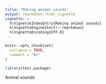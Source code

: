```yaml
---
title: "Making animal sounds"
output: rmarkdown::html_vignette
vignette: >
  %\VignetteIndexEntry{Making animal sounds}
  %\VignetteEngine{knitr::rmarkdown}
  %\VignetteEncoding{UTF-8}
---
```


```r
knitr::opts_chunk$set(
  collapse = TRUE,
  comment = "#>"
)
```

```r
library(test.package)
```

Animal sounds
